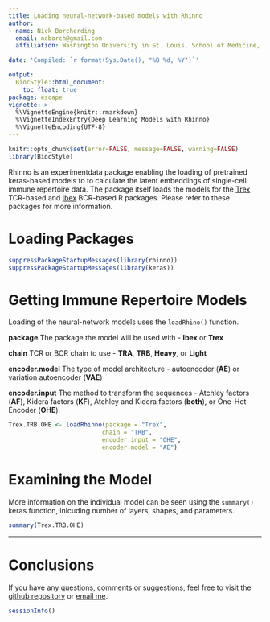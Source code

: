 ```yaml
---
title: Loading neural-network-based models with Rhinno
author: 
- name: Nick Borcherding
  email: ncborch@gmail.com
  affiliation: Washington University in St. Louis, School of Medicine, St. Louis, MO, USA

date: 'Compiled: `r format(Sys.Date(), "%B %d, %Y")`'

output:
  BiocStyle::html_document:
    toc_float: true
package: escape
vignette: >
  %\VignetteEngine{knitr::rmarkdown}
  %\VignetteIndexEntry{Deep Learning Models with Rhinno}
  %\VignetteEncoding{UTF-8} 
---
```


```r
knitr::opts_chunk$set(error=FALSE, message=FALSE, warning=FALSE)
library(BiocStyle)
```

Rhinno is an experimentdata package enabling the loading of pretrained keras-based models to to calculate the latent embeddings of single-cell immune repertoire data. The package itself loads the models for the [Trex](https://github.com/ncborcherding/Trex) TCR-based and [Ibex](https://github.com/ncborcherding/Ibex) BCR-based R packages. Please refer to these packages for more information.

# Loading Packages

```r
suppressPackageStartupMessages(library(rhinno))
suppressPackageStartupMessages(library(keras))
```

# Getting Immune Repertoire Models

Loading of the neural-network models uses the ```loadRhino()``` function. 

**package** The package the model will be used with - **Ibex** or **Trex**

**chain** TCR or BCR chain to use - **TRA**, **TRB**, **Heavy**, or **Light**

**encoder.model** The type of model architecture - autoencoder (**AE**) or variation autoencoder (**VAE**)

**encoder.input** The method to transform the sequences - Atchley factors (**AF**), Kidera factors (**KF**), Atchley and Kidera factors (**both**), or One-Hot Encoder (**OHE**).

```r
Trex.TRB.OHE <- loadRhinno(package = "Trex",
                          chain = "TRB",
                          encoder.input = "OHE",
                          encoder.model = "AE")
```


# Examining the Model

More information on the individual model can be seen using the ```summary()``` keras function, inlcuding number of layers, shapes, and parameters.

```r
summary(Trex.TRB.OHE)
```

***

# Conclusions

If you have any questions, comments or suggestions, feel free to visit the [github repository](https://github.com/ncborcherding/escape) or [email me](mailto:ncborch@gmail.com).

```r
sessionInfo()
```
